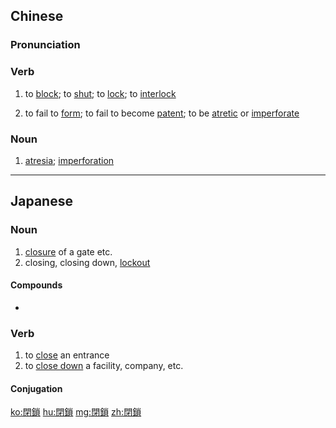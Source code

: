 {{also|闭锁}}
==Chinese==
{{zh-forms|s=闭锁}}

===Pronunciation===
{{zh-pron
|m=bìsuǒ
|c=bai3 so2
|cat=v,n
}}

===Verb===
{{zh-verb}}

# to [[block]]; to [[shut]]; to [[lock]]; to [[interlock]]
# {{lb|zh|medicine|of an opening}} to fail to [[form]]; to fail to become [[patent]]; to be [[atretic]] or [[imperforate]]

===Noun===
{{zh-noun}}

# {{lb|zh|medicine}} [[atresia]]; [[imperforation]]

----

==Japanese==
{{ja-kanjitab|へい|さ|yomi=o}}

===Noun===
{{ja-noun|へいさ}}

# [[closure]] of a gate etc.
# closing, closing down, [[lockout]]

====Compounds====
* {{l/ja|閉鎖的}}

===Verb===
{{ja-verb-suru|へいさ}}

# to [[close]] an entrance
# to [[close down]] a facility, company, etc.

====Conjugation====
{{ja-suru|へいさ}}

[[ko:閉鎖]]
[[hu:閉鎖]]
[[mg:閉鎖]]
[[zh:閉鎖]]
